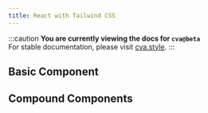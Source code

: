 ```yaml
---
title: React with Tailwind CSS
---
```


:::caution
**You are currently viewing the docs for `cva@beta`**  
For stable documentation, please visit [cva.style](https://cva.style).
:::


## Basic Component

<StackBlitz
  dir="examples/beta/react-with-tailwindcss"
  file="src/components/button/button.tsx"
/>

## Compound Components

<StackBlitz
  dir="examples/beta/react-with-tailwindcss-compound"
  file="src/components/nav/nav.tsx"
/>
